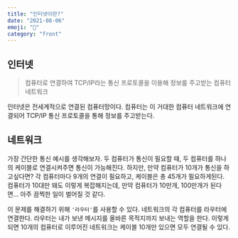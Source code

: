 ```yaml
---
title: "인터넷이란?"
date: "2021-08-06"
emoji: "📨"
category: "front"
---
```

## 인터넷
> 컴퓨터로 연결하여 TCP/IP라는 통신 프로토콜을 이용해 정보를 주고받는 컴퓨터 네트워크

인터넷은 전세계적으로 연결된 컴퓨터망이다. 컴퓨터는 이 거대한 컴퓨터 네트워크에 연결되어 TCP/IP 통신 프로토콜을 통해 정보를 주고받는다.

## 네트워크
가장 간단한 통신 예시를 생각해보자. 두 컴퓨터가 통신이 필요할 때, 두 컴퓨터를 하나의 케이블로 연결시켜주면 통신이 가능해진다. 하지만, 만약 컴퓨터가 10개가 통신을 하고싶다면? 각 컴퓨터마다 9개의 연결이 필요하고, 케이블은 총 45개가 필요하게된다. 컴퓨터가 10대만 돼도 이렇게 복잡해지는데, 만약 컴퓨터가 10만개, 100만개가 된다면... 아주 끔찍한 일이 벌어질 것 같다.

이 문제를 해결하기 위해 `'라우터'`를 사용할 수 있다. 네트워크의 각 컴퓨터를 라우터에 연결한다. 라우터는 내가 보낸 메시지를 올바른 목적지까지 보내는 역할을 한다. 이렇게 되면 10개의 컴퓨터로 이루어진 네트워크는 케이블 10개만 있으면 모두 연결될 수 있다.